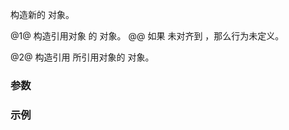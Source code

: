 {{cpp/atomic/atomic_ref/title|atomic_ref}}
{{cpp/atomic/atomic_ref/navbar}}
{{dcl begin}}
{{dcla|num=1|constexpr=c++26|
explicit atomic_ref( T&amp; obj );
}}
{{dcla|num=2|constexpr=c++26|
atomic_ref( const atomic_ref&amp; ref ) noexcept;
}}
{{dcl end}}

构造新的 {{tt|atomic_ref}} 对象。

@1@ 构造引用对象 {{tt|obj}} 的 {{tt|atomic_ref}} 对象。
@@ 如果 {{tt|obj}} 未对齐到 {{rlpt|required_alignment}}，那么行为未定义。

@2@ 构造引用 {{tt|ref}} 所引用对象的 {{tt|atomic_ref}} 对象。

===参数===
{{par begin}}
{{par|obj|所引用的对象}}
{{par|ref|要复制的另一 {{tt|atomic_ref}} 对象}}
{{par end}}

===示例===
{{example
|本程序使用几个线程来增加容器中的各值。然后打印最终的和。非原子访问可能因数据竞争而“丢失”一些运算的结果。
|code=
#include &lt;atomic&gt;
#include &lt;iostream&gt;
#include &lt;numeric&gt;
#include &lt;thread&gt;
#include &lt;vector&gt;

int main()
{
    using Data = std::vector&lt;char&gt;;
    
    auto inc_atomically = [](Data&amp; data)
    {
        for (Data::value_type&amp; x : data)
        {
            auto xx = std::atomic_ref&lt;Data::value_type&gt;(x);
            ++xx; // 原子读-改-写操作
        }
    };
    
    auto inc_directly = [](Data&amp; data)
    {
        for (Data::value_type&amp; x : data)
            ++x;
    };
    
    auto test_run = [](const auto Fun)
    {
        Data data(10'000'000);
        {
            std::jthread j1{Fun, std::ref(data)};
            std::jthread j2{Fun, std::ref(data)};
            std::jthread j3{Fun, std::ref(data)};
            std::jthread j4{Fun, std::ref(data)};
        }
        std::cout &lt;&lt; "sum = " &lt;&lt; std::accumulate(cbegin(data), cend(data), 0) &lt;&lt; '\n';
    };
    
    test_run(inc_atomically);
    test_run(inc_directly);
}
|p=true
|output=
sum = 40000000
sum = 39994973
}}

{{langlinks|de|en|es|ja|ru}}